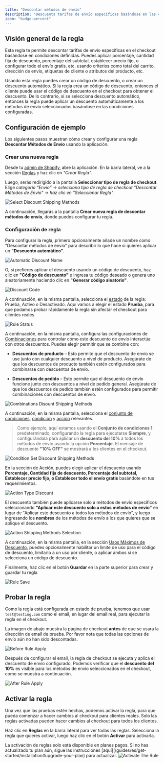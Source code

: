 ```yaml
---
title: "Descontar métodos de envío"
description: "Descuenta tarifas de envío específicas basándose en las condiciones dadas."
icon: "badge-percent"
---
```


## Visión general de la regla

Esta regla te permite descontar tarifas de envío específicas en el checkout basándose en condiciones definidas. Puedes aplicar porcentaje, cantidad fija de descuento, porcentaje del subtotal, establecer precio fijo, o configurar todo el envío gratis, etc. usando criterios como total del carrito, dirección de envío, etiquetas de cliente o atributos del producto, etc.

Usando esta regla puedes crear un código de descuento, o crear un descuento automático. Si la regla crea un código de descuento, entonces el cliente puede usar el código de descuento en el checkout para obtener el descuento. De lo contrario, si se selecciona descuento automático, entonces la regla puede aplicar un descuento automáticamente a los métodos de envío seleccionados basándose en las condiciones configuradas.

## Configuración de ejemplo

Los siguientes pasos muestran cómo crear y configurar una regla **Descontar Métodos de Envío** usando la aplicación.

### Crear una nueva regla

Desde tu [admin de Shopify](/guides/es/get-started/installation#go-to-the-app), abre la aplicación. En la barra lateral, ve a la sección [Reglas](/guides/es/get-started/quickstart#create-a-sample-rule) y haz clic en _"Crear Regla"_.

Luego, serás redirigido a la pantalla **Seleccionar tipo de regla de checkout**. Elige _categoría "Envío" → selecciona tipo de regla de checkout "Descontar Métodos de Envío" → haz clic en "Seleccionar Regla"_.

<img
  src="/images/essentials/shipping/select-discount-shipping-methods.webp"
  alt="Select Discount Shipping Methods"
/>

A continuación, llegarás a la pantalla **Crear nueva regla de descontar métodos de envío**, donde puedes configurar tu regla.

### Configuración de regla

Para configurar la regla, primero opcionalmente añade un nombre como "Descontar métodos de envío" para describir lo que hace si quieres aplicar un **"Descuento automático"**.

<img
  src="/images/essentials/shipping/automatic-discount-name-discount-shipping-methods.webp"
  alt="Automatic Discount Name"
/>

O, si prefieres aplicar el descuento usando un código de descuento, haz clic en **"Código de descuento"** e ingresa tu código deseado o genera uno aleatoriamente haciendo clic en **"Generar código aleatorio"**.

<img
  src="/images/essentials/shipping/discount-code-discount-shipping-methods.webp"
  alt="Discount Code"
/>

A continuación, en la misma pantalla, selecciona el [estado](/guides/es/get-started/concepts#status) de la regla: Prueba, Activo o Desactivado. Aquí vamos a elegir el estado **Prueba**, para que podamos probar rápidamente la regla sin afectar el checkout para clientes reales.

<img
  src="/images/essentials/shipping/rule-status-discount-shipping-methods.webp"
  alt="Rule Status"
/>

A continuación, en la misma pantalla, configura las configuraciones de [Combinaciones](/guides/es/get-started/concepts#combinations) para controlar cómo este descuento de envío interactúa con otros descuentos. Puedes elegir permitir que se combine con:

- **Descuentos de producto** – Esto permite que el descuento de envío se use junto con cualquier descuento a nivel de producto. Asegúrate de que los descuentos de producto también estén configurados para combinarse con descuentos de envío.

- **Descuentos de pedido** – Esto permite que el descuento de envío funcione junto con descuentos a nivel de pedido general. Asegúrate de que los descuentos de pedido también estén configurados para permitir combinaciones con descuentos de envío.

<img
  src="/images/essentials/shipping/combinations-disount-shipping-methods.webp"
  alt="Combinations Disount Shipping Methods"
/>

A continuación, en la misma pantalla, selecciona el [conjunto de condiciones](/guides/es/get-started/concepts#condition-set), [condición](/guides/es/get-started/concepts#conditions-when) y [acción](/guides/es/get-started/concepts#action-what) relevantes.

> Como ejemplo, aquí estamos usando el **Conjunto de condiciones 1** predeterminado, configurando la regla para ejecutarse **Siempre**, y configurándola para aplicar un **descuento del 10%** a todos los métodos de envío usando la opción **Porcentaje**. El mensaje de descuento **"10% OFF"** se mostrará a los clientes en el checkout.

<img
  src="/images/essentials/shipping/condition-set-discount-shipping-methods.webp"
  alt="Condition Set Discount Shipping Methods"
/>

En la sección de Acción, puedes elegir aplicar el descuento usando **Porcentaje, Cantidad fija de descuento, Porcentaje del subtotal, Establecer precio fijo, o Establecer todo el envío gratis** basándote en tus requerimientos.

<img
  src="/images/essentials/shipping/action-type-discount-shipping-methods.webp"
  alt="Action Type Discount"
/>

El descuento también puede aplicarse solo a métodos de envío específicos seleccionando **"Aplicar este descuento solo a estos métodos de envío"** en lugar de "Aplicar este descuento a todos los métodos de envío", y luego ingresando los **nombres** de los métodos de envío a los que quieres que se aplique el descuento.

<img
  src="/images/essentials/shipping/action-shipping-methods-selection-discount-shipping-methods.webp"
  alt="Action Shipping Methods Selection"
/>

A continuación, en la misma pantalla, en la sección [Usos Máximos de Descuento](/guides/es/get-started/concepts#maximum-discount-uses), puedes opcionalmente habilitar un límite de uso para el código de descuento, limitarlo a un uso por cliente, o aplicar ambos si se selecciona un código de descuento.

Finalmente, haz clic en el botón <b>Guardar</b> en la parte superior para crear y guardar tu regla.

<img src="/images/shared/save-rule.webp" alt="Rule Save" />

## Probar la regla

Como la regla está configurada en estado de prueba, tenemos que usar `test@testing.com` como el email, en lugar del email real, para ejecutar la regla en el checkout.

<Warning>
  La imagen de abajo muestra la página de checkout <b>antes</b> de que se usara la dirección de email
  de prueba. Por favor nota que todas las opciones de envío aún no han sido
  descontadas.
</Warning>

<img
  src="/images/essentials/shipping/before-rule-apply-shipping-methods.webp"
  alt="Before Rule Apply"
/>

Después de configurar el email, la regla de checkout se ejecuta y aplica el descuento de envío configurado. Podemos verificar que el **descuento del 10%** es visible para los métodos de envío seleccionados en el checkout, como se muestra a continuación.

<img
  src="/images/essentials/shipping/after-rule-apply-discount-shipping-methods.webp"
  alt="After Rule Apply"
/>

## Activar la regla

Una vez que las pruebas estén hechas, podemos activar la regla, para que pueda comenzar a hacer cambios al checkout para clientes reales. Solo las reglas activadas pueden hacer cambios al checkout para todos los clientes.

Haz clic en **Reglas** en la barra lateral para ver todas las reglas. Selecciona la regla que quieres activar, luego haz clic en el botón **Activar** para activarla.

<Warning>
  La activación de reglas solo está disponible en planes pagos. Si no has actualizado tu
  plan aún, sigue las instrucciones
  [aquí](/guides/es/get-started/installation#upgrade-your-plan) para actualizar.
</Warning>
<img
  src="/images/essentials/shipping/activate-the-rule-discount-shipping-methods.webp"
  alt="Activate The Rule"
/>
